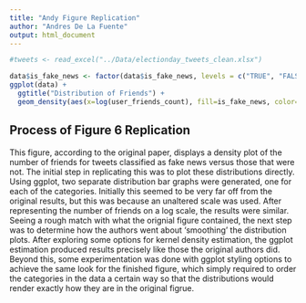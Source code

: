 ```yaml
---
title: "Andy Figure Replication"
author: "Andres De La Fuente"
output: html_document
---
```


```r
#tweets <- read_excel("../Data/electionday_tweets_clean.xlsx")
```

```r
data$is_fake_news <- factor(data$is_fake_news, levels = c("TRUE", "FALSE"))
ggplot(data) +
  ggtitle("Distribution of Friends") +
  geom_density(aes(x=log(user_friends_count), fill=is_fake_news, color=is_fake_news), alpha=0.4) 

```

## Process of Figure 6 Replication

This figure, according to the original paper, displays a density plot of the number of friends for tweets classified as fake news versus those that were not. The initial step in replicating this was to plot these distributions directly. Using ggplot, two separate distribution bar graphs were generated, one for each of the categories. Initially this seemed to be very far off from the original results, but this was because an unaltered scale was used. After representing the number of friends on a log scale, the results were similar. Seeing a rough match with what the orignial figure contained, the next step was to determine how the authors went about 'smoothing' the distribution plots. After exploring some options for kernel density estimation, the ggplot estimation produced results precisely like those the original authors did. Beyond this, some experimentation was done with ggplot styling options to achieve the same look for the finished figure, which simply required to order the categories in the data a certain way so that the distributions would render exactly how they are in the original figrue.

